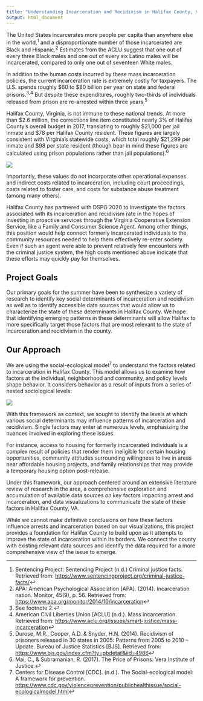 ---
title: "Understanding Incarceration and Recidivism in Halifax County, Virginia"
output: html_document
---

The United States incarcerates more people per capita than anywhere else in the world,^1^ and a disproportionate number of those incarcerated are Black and Hispanic.^2^ Estimates from the ACLU suggest that one out of every three Black males and one out of every six Latino males will be incarcerated, compared to only one out of seventeen White males.

In addition to the human costs incurred by these mass incarceration policies, the current incarceration rate is extremely costly for taxpayers. The U.S. spends roughly \$60 to \$80 billion per year on state and federal prisons.^3,4^ But despite these expenditures, roughly two-thirds of individuals released from prison are re-arrested within three years.^5^

Halifax County, Virginia, is not immune to these national trends. At more than \$2.6 million, the corrections line item constituted nearly 3% of Halifax County's overall budget in 2017, translating to roughly \$21,000 per jail inmate and \$78 per Halifax County resident. These figures are largely consistent with Virginia's statewide costs, which total roughly \$21,299 per inmate and \$98 per state resident (though bear in mind these figures are calculated using prison populations rather than jail populations).^6^

![](images/corrections_expenses.png)

Importantly, these values do not incorporate other operational expenses and indirect costs related to incarceration, including court proceedings, costs related to foster care, and costs for substance abuse treatment (among many others).

Halifax County has partnered with DSPG 2020 to investigate the factors associated with its incarceration and recidivism rate in the hopes of investing in proactive services through the Virginia Cooperative Extension Service, like a Family and Consumer Science Agent. Among other things, this position would help connect formerly incarcerated individuals to the community resources needed to help them effectively re-enter society. Even if such an agent were able to prevent relatively few encounters with the criminal justice system, the high costs mentioned above indicate that these efforts may quickly pay for themselves.

## Project Goals

Our primary goals for the summer have been to synthesize a variety of research to identify key social determinants of incarceration and recidivism as well as to identify accessible data sources that would allow us to characterize the state of these determinants in Halifax County. We hope that identifying emerging patterns in these determinants will allow Halifax to more specifically target those factors that are most relevant to the state of incarceration and recidivism in the county.

## Our Approach

We are using the social-ecological model^7^ to understand the factors related to incarceration in Halifax County. This model allows us to examine how factors at the individual, neighborhood and community, and policy levels shape behavior. It considers behavior as a result of inputs from a series of nested sociological levels:

![](images/SEM-graphic.jpg)

With this framework as context, we sought to identify the levels at which various social determinants may influence patterns of incarceration and recidivism. Single factors may enter at numerous levels, emphasizing the nuances involved in exploring these issues.

For instance, access to housing for formerly incarcerated individuals is a complex result of policies that render them ineligible for certain housing opportunities, community attitudes surrounding willingness to live in areas near affordable housing projects, and family relationships that may provide a temporary housing option post-release.

Under this framework, our approach centered around an extensive literature review of research in the area, a comprehensive exploration and accumulation of available data sources on key factors impacting arrest and incarceration, and data visualizations to communicate the state of these factors in Halifax County, VA.

While we cannot make definitive conclusions on how these factors influence arrests and incarceration based on our visualizations, this project provides a foundation for Halifax County to build upon as it attempts to improve the state of incarceration within its borders. We connect the county with existing relevant data sources and identify the data required for a more comprehensive view of the issue to emerge.

------------------------------------------------------------------------

1.  Sentencing Project: Sentencing Project (n.d.) Criminal justice facts. Retrieved from: <https://www.sentencingproject.org/criminal-justice-facts/>↩
2.  APA: American Psychological Association [APA]. (2014). Incarceration nation. Monitor, 45(9), p. 56. Retrieved from: <https://www.apa.org/monitor/2014/10/incarceration>↩
3.  See footnote 2.↩
4.  American Civil Liberties Union [ACLU] (n.d.). Mass incarceration. Retrieved from: <https://www.aclu.org/issues/smart-justice/mass-incarceration>↩
5.  Durose, M.R., Cooper, A.D. & Snyder, H.N. (2014). Recidivism of prisoners released in 30 states in 2005: Patterns from 2005 to 2010 -- Update. Bureau of Justice Statistics [BJS]. Retrieved from: <https://www.bjs.gov/index.cfm?ty=pbdetail&iid=4986>↩
6.  Mai, C., & Subramanian, R. (2017). The Price of Prisons. Vera Institute of Justice.↩
7.  Centers for Disease Control [CDC]. (n.d.). The Social-ecological model: A framework for prevention. <https://www.cdc.gov/violenceprevention/publichealthissue/social-ecologicalmodel.html>↩
